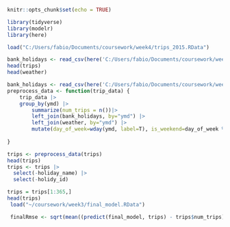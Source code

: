 ```r
knitr::opts_chunk$set(echo = TRUE)

library(tidyverse)
library(modelr)
library(here)

load("C:/Users/fabio/Documents/coursework/week4/trips_2015.RData")
```





```r
bank_holidays <- read_csv(here('C:/Users/fabio/Documents/coursework/week4/holidays'), col_names=c("holidy_id", "ymd", "holiday_name"))
head(trips)
head(weather)
```




```r
bank_holidays <- read_csv(here('C:/Users/fabio/Documents/coursework/week4/holidays'), col_names=c("holidy_id", "ymd", "holiday_name"))
preprocess_data <- function(trip_data) {
    trip_data |>
    group_by(ymd) |>
        summarize(num_trips = n())|>
        left_join(bank_holidays, by="ymd") |>
        left_join(weather, by="ymd") |>
        mutate(day_of_week=wday(ymd, label=T), is_weekend=day_of_week %in% c("Sun", "Sat"), is_workday=is.na(holiday_name) & !is_weekend, tmin = tmin/10, tmax=tmax/10)
    
}

trips <- preprocess_data(trips)
head(trips)
trips <- trips |>
  select(-holiday_name) |>
  select(-holidy_id)

trips = trips[1:365,]
head(trips)
 load("~/coursework/week3/final_model.RData")

 finalRmse <- sqrt(mean((predict(final_model, trips) - trips$num_trips)^2))


```



